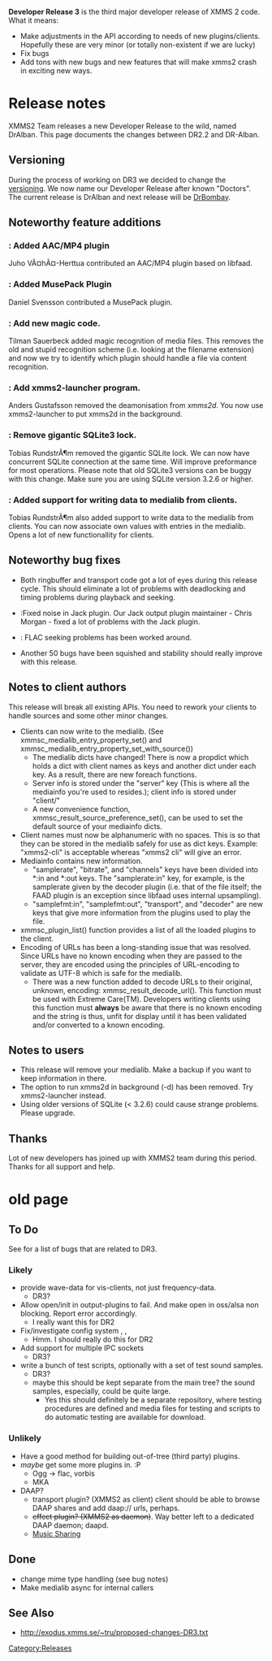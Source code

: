 {{Navbar}}

'''Developer Release 3''' is the third major developer release of XMMS 2 code. What it means:

* Make adjustments in the API according to needs of new plugins/clients. Hopefully these are very minor (or totally non-existent if we are lucky)
* Fix bugs
* Add tons with new bugs and new features that will make xmms2 crash in exciting new ways.


= Release notes =
XMMS2 Team releases a new Developer Release to the wild, named DrAlban. This
page documents the changes between DR2.2 and DR-Alban.

==Versioning==
During the process of working on DR3 we decided to change the [[versioning]]. We now
name our Developer Release after known "Doctors". The current release is DrAlban and next release will be [[Release:DrBombay|DrBombay]].

==Noteworthy feature additions==
=== {{Bug|273}}: Added AAC/MP4 plugin ===
Juho VÃ¤hÃ¤-Herttua contributed an AAC/MP4 plugin based on libfaad.

=== {{Bug|428}}: Added MusePack Plugin ===
Daniel Svensson contributed a MusePack plugin.

=== {{Bug|65}}: Add new magic code. ===
Tilman Sauerbeck added magic recognition of media files. This removes
the old and stupid recognition scheme (i.e. looking at the filename extension) and
now we try to identify which plugin should handle a file via content
recognition.

=== {{Bug|276}}: Add xmms2-launcher program. ===
Anders Gustafsson removed the deamonisation from ''xmms2d''. You now use
xmms2-launcher to put xmms2d in the background.

=== {{Bug|190}}: Remove gigantic SQLite3 lock. ===
Tobias RundstrÃ¶m removed the gigantic SQLite lock. We can now have
concurrent SQLite connection at the same time. Will improve preformance for
most operations. Please note that old SQLite3 versions can be buggy with
this change. Make sure you are using SQLite version 3.2.6 or higher.

=== {{Bug|282}}: Added support for writing data to medialib from clients. ===
Tobias RundstrÃ¶m also added support to write data to the medialib from
clients. You can now associate own values with entries in the medialib.
Opens a lot of new functionallity for clients.

== Noteworthy bug fixes ==
* Both ringbuffer and transport code got a lot of eyes during this release cycle. This should eliminate a lot of problems with deadlocking and timing problems during playback and seeking.
* {{Bug|334}}:Fixed noise in Jack plugin. Our Jack output plugin maintainer - Chris Morgan - fixed a lot of problems with the Jack plugin.
* {{Bug|205}}: FLAC seeking problems has been worked around.
*Another 50 bugs have been squished and stability should really improve with this release.

== Notes to client authors ==
This release will break all existing APIs. You need to rework your clients
to handle sources and some other minor changes.

* Clients can now write to the medialib. (See xmmsc_medialib_entry_property_set() and xmmsc_medialib_entry_property_set_with_source())
** The medialib dicts have changed! There is now a propdict which holds a dict with client names as keys and another dict under each key. As a result, there are new foreach functions.
** Server info is stored under the "server" key (This is where all the mediainfo you're used to resides.); client info is stored under "client/<clientname>"
** A new convenience function, xmmsc_result_source_preference_set(), can be used to set the default source of your mediainfo dicts.
* Client names must now be alphanumeric with no spaces. This is so that they can be stored in the medialib safely for use as dict keys. Example: "xmms2-cli" is acceptable whereas "xmms2 cli" will give an error.
* Mediainfo contains new information.
** "samplerate", "bitrate", and "channels" keys have been divided into *:in and *:out keys. The "samplerate:in" key, for example, is the samplerate given by the decoder plugin (i.e. that of the file itself; the FAAD plugin is an exception since libfaad uses internal upsampling).
** "samplefmt:in", "samplefmt:out", "transport", and "decoder" are new keys that give more information from the plugins used to play the file.
* xmmsc_plugin_list() function provides a list of all the loaded plugins to the client.
* Encoding of URLs has been a long-standing issue that was resolved. Since URLs have no known encoding when they are passed to the server, they are encoded using the principles of URL-encoding to validate as UTF-8 which is safe for the medialib.
** There was a new function added to decode URLs to their original, unknown, encoding: xmmsc_result_decode_url(). This function must be used with Extreme Care(TM). Developers writing clients using this function must '''always''' be aware that there is no known encoding and the string is thus, unfit for display until it has been validated and/or converted to a known encoding.

== Notes to users ==
* This release will remove your medialib. Make a backup if you want to keep information in there.
* The option to run xmms2d in background (-d) has been removed. Try xmms2-launcher instead.
* Using older versions of SQLite (< 3.2.6) could cause strange problems. Please upgrade.

== Thanks ==
Lot of new developers has joined up with XMMS2 team during this period.
Thanks for all support and help.


= old page =

== To Do ==

See {{Bug|317}} for a list of bugs that are related to DR3.

=== Likely ===
* provide wave-data for vis-clients, not just frequency-data. {{Bug|192}}
** DR3?
* Allow open/init in output-plugins to fail. And make open in oss/alsa non blocking. Report error accordingly. {{Bug|191}}
** I really want this for DR2
* Fix/investigate config system {{Bug|99}}, {{Bug|97}}, {{Bug|19}}
** Hmm. I should really do this for DR2
* Add support for multiple IPC sockets {{Bug|89}}
** DR3?
* write a bunch of test scripts, optionally with a set of test sound samples.
** DR3?
** maybe this should be kept separate from the main tree? the sound samples, especially, could be quite large.
*** Yes this should definitely be a separate repository, where testing procedures are defined and media files for testing and scripts to do automatic testing are available for download.

=== Unlikely ===
* Have a good method for building out-of-tree (third party) plugins.
* ''maybe'' get some more plugins in. :P
** Ogg -> flac, vorbis
** MKA
* DAAP?
** transport plugin? (XMMS2 as client) client should be able to browse DAAP shares and add daap:// urls, perhaps.
** <strike>effect plugin? (XMMS2 as daemon)</strike>. Way better left to a dedicated DAAP daemon; daapd.
** [[Music Sharing]]


== Done ==
* change mime type handling {{Bug|65}} (see bug notes)
* Make medialib async for internal callers {{Bug|190}}


== See Also ==
* http://exodus.xmms.se/~tru/proposed-changes-DR3.txt

[[Category:Releases]]